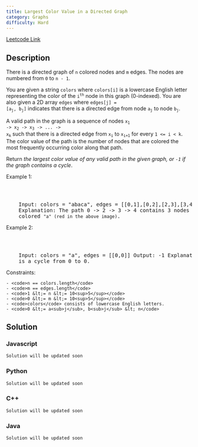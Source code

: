 ---
title: Largest Color Value in a Directed Graph
category: Graphs
difficulty: Hard
---

<Callout>

[Leetcode Link](https://leetcode.com/problems/largest-color-value-in-a-directed-graph)

</Callout>

## Description

There is a directed graph of <code>n</code> colored nodes and <code>m</code> edges. The nodes are numbered from <code>0</code> to <code>n - 1</code>.

You are given a string <code>colors</code> where <code>colors[i]</code> is a lowercase English letter representing the color of the <code>i<sup>th</sup></code> node in this graph (0-indexed). You are also given a 2D array <code>edges</code> where <code>edges[j] = [a<sub>j</sub>, b<sub>j</sub>]</code> indicates that there is a directed edge from node <code>a<sub>j</sub></code> to node <code>b<sub>j</sub></code>.

A valid path in the graph is a sequence of nodes <code>x<sub>1</sub> -&gt; x<sub>2</sub> -&gt; x<sub>3</sub> -&gt; ... -&gt; x<sub>k</sub></code> such that there is a directed edge from <code>x<sub>i</sub></code> to <code>x<sub>i+1</sub></code> for every <code>1 &lt;= i &lt; k</code>. The color value of the path is the number of nodes that are colored the most frequently occurring color along that path.

Return _the largest color value of any valid path in the given graph, or _<code>-1</code>_ if the graph contains a cycle_.

Example 1:

<Image
	alt=""
	src="https://assets.leetcode.com/uploads/2021/04/21/leet1.png"
	width={400}
	height={182}
/>

<br />
<pre className="overflow-x-auto">
	Input: colors = &quot;abaca&quot;, edges = [[0,1],[0,2],[2,3],[3,4]] Output: 3
	Explanation: The path 0 -&gt; 2 -&gt; 3 -&gt; 4 contains 3 nodes that are
	colored <code>&quot;a&quot; (red in the above image)</code>.
</pre>

Example 2:

<Image
	alt=""
	src="https://assets.leetcode.com/uploads/2021/04/21/leet2.png"
	width={85}
	height={85}
/>

<br />
<pre className="overflow-x-auto">
	Input: colors = &quot;a&quot;, edges = [[0,0]] Output: -1 Explanation: There
	is a cycle from 0 to 0.
</pre>

Constraints:

    - <code>n == colors.length</code>
    - <code>m == edges.length</code>
    - <code>1 &lt;= n &lt;= 10<sup>5</sup></code>
    - <code>0 &lt;= m &lt;= 10<sup>5</sup></code>
    - <code>colors</code> consists of lowercase English letters.
    - <code>0 &lt;= a<sub>j</sub>, b<sub>j</sub> &lt; n</code>

## Solution

### Javascript

```javascript
Solution will be updated soon
```

### Python

```python
Solution will be updated soon
```

### C++

```cpp
Solution will be updated soon
```

### Java

```java
Solution will be updated soon
```
